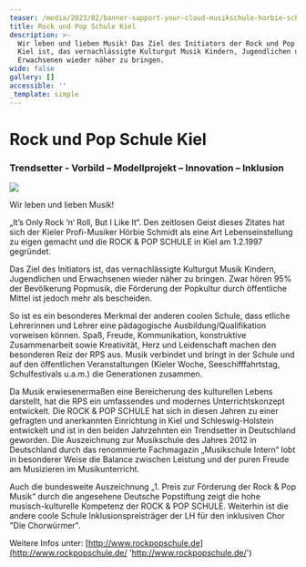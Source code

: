 ```yaml
---
teaser: /media/2023/02/banner-support-your-cloud-musikschule-horbie-schmidt-1.jpg
title: Rock und Pop Schule Kiel
description: >-
  Wir leben und lieben Musik! Das Ziel des Initiators der Rock und Pop Schule
  Kiel ist, das vernachlässigte Kulturgut Musik Kindern, Jugendlichen und
  Erwachsenen wieder näher zu bringen.
wide: false
gallery: []
accessible: ''
_template: simple
---
```


# Rock und Pop Schule Kiel

### Trendsetter - Vorbild – Modellprojekt – Innovation – Inklusion

![](/media/2023/02/banner-support-your-cloud-musikschule-horbie-schmidt-1.jpg)

Wir leben und lieben Musik!

„It’s Only Rock ’n‘ Roll, But I Like It“. Den zeitlosen Geist dieses Zitates hat sich der Kieler Profi-Musiker Hörbie Schmidt als eine Art Lebenseinstellung zu eigen gemacht und die ROCK & POP SCHULE in Kiel am 1.2.1997 gegründet.

Das Ziel des Initiators ist, das vernachlässigte Kulturgut Musik Kindern, Jugendlichen und Erwachsenen wieder näher zu bringen. Zwar hören 95% der Bevölkerung Popmusik, die Förderung der Popkultur durch öffentliche Mittel ist jedoch mehr als bescheiden.

So ist es ein besonderes Merkmal der anderen coolen Schule, dass etliche Lehrerinnen und Lehrer eine pädagogische Ausbildung/Qualifikation vorweisen können. Spaß, Freude, Kommunikation, konstruktive Zusammenarbeit sowie Kreativität, Herz und Leidenschaft machen den besonderen Reiz der RPS aus. Musik verbindet und bringt in der Schule und auf den öffentlichen Veranstaltungen (Kieler Woche, Seeschifffahrtstag, Schulfestivals u.a.m.) die Generationen zusammen.

Da Musik erwiesenermaßen eine Bereicherung des kulturellen Lebens darstellt, hat die RPS ein umfassendes und modernes Unterrichtskonzept entwickelt. Die ROCK & POP SCHULE hat sich in diesen Jahren zu einer gefragten und anerkannten Einrichtung in Kiel und Schleswig-Holstein entwickelt und ist in den beiden Jahrzehnten ein Trendsetter in Deutschland geworden. Die Auszeichnung zur Musikschule des Jahres 2012 in Deutschland durch das renommierte Fachmagazin „Musikschule Intern“ lobt in besonderer Weise die Balance zwischen Leistung und der puren Freude am Musizieren im Musikunterricht.

Auch die bundesweite Auszeichnung „1. Preis zur Förderung der Rock & Pop Musik“ durch die angesehene Deutsche Popstiftung zeigt die hohe musisch-kulturelle Kompetenz der ROCK & POP SCHULE. Weiterhin ist die andere coole Schule Inklusionspreisträger der LH für den inklusiven Chor "Die Chorwürmer".

Weitere Infos unter: [http://www.rockpopschule.de](http://www.rockpopschule.de/ 'http://www.rockpopschule.de/')
